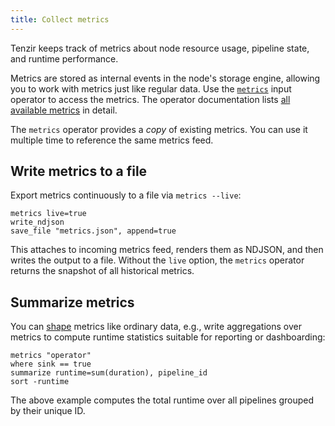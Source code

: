 ```yaml
---
title: Collect metrics
---
```


Tenzir keeps track of metrics about node resource usage, pipeline state, and
runtime performance.

Metrics are stored as internal events in the node's storage engine, allowing you
to work with metrics just like regular data. Use the
[`metrics`](/reference/operators/metrics) input operator to access the
metrics. The operator documentation lists [all available
metrics](/reference/operators/metrics#schemas) in detail.

The `metrics` operator provides a *copy* of existing metrics. You can use it
multiple time to reference the same metrics feed.

## Write metrics to a file

Export metrics continuously to a file via `metrics --live`:

```tql
metrics live=true
write_ndjson
save_file "metrics.json", append=true
```

This attaches to incoming metrics feed, renders them as NDJSON, and then writes
the output to a file. Without the `live` option, the `metrics` operator returns
the snapshot of all historical metrics.

## Summarize metrics

You can [shape](/guides/data-shaping/shape-data) metrics like ordinary data, e.g., write
aggregations over metrics to compute runtime statistics suitable for reporting
or dashboarding:

```tql
metrics "operator"
where sink == true
summarize runtime=sum(duration), pipeline_id
sort -runtime
```

The above example computes the total runtime over all pipelines grouped by their
unique ID.
